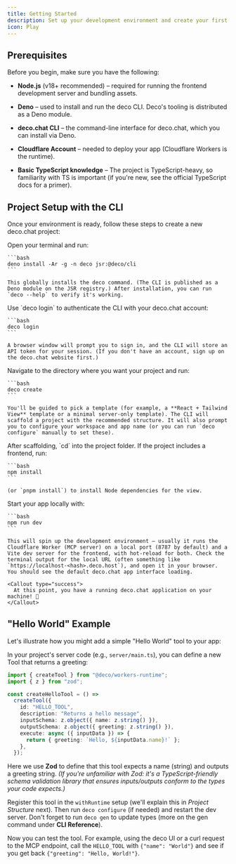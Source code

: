 ```yaml
---
title: Getting Started
description: Set up your development environment and create your first deco.chat project
icon: Play
---
```



## Prerequisites

Before you begin, make sure you have the following:

- **Node.js** (v18+ recommended) – required for running the frontend development server and bundling assets.

- **Deno** – used to install and run the deco CLI. Deco's tooling is distributed as a Deno module.

- **deco.chat CLI** – the command-line interface for deco.chat, which you can install via Deno.

- **Cloudflare Account** – needed to deploy your app (Cloudflare Workers is the runtime).

- **Basic TypeScript knowledge** – The project is TypeScript-heavy, so familiarity with TS is important (if you're new, see the official TypeScript docs for a primer).

## Project Setup with the CLI

Once your environment is ready, follow these steps to create a new deco.chat project:

<StepGroup>
  <Step number={1} title="Install the Deco CLI">
    Open your terminal and run:
    
    ```bash
    deno install -Ar -g -n deco jsr:@deco/cli
    ```
    
    This globally installs the deco command. (The CLI is published as a Deno module on the JSR registry.) After installation, you can run `deco --help` to verify it's working.
  </Step>

  <Step number={2} title="Log in to deco.chat">
    Use `deco login` to authenticate the CLI with your deco.chat account:
    
    ```bash
    deco login
    ```
    
    A browser window will prompt you to sign in, and the CLI will store an API token for your session. (If you don't have an account, sign up on the deco.chat website first.)
  </Step>

  <Step number={3} title="Initialize a new project">
    Navigate to the directory where you want your project and run:
    
    ```bash
    deco create
    ```
    
    You'll be guided to pick a template (for example, a **React + Tailwind View** template or a minimal server-only template). The CLI will scaffold a project with the recommended structure. It will also prompt you to configure your workspace and app name (or you can run `deco configure` manually to set these).
  </Step>

  <Step number={4} title="Install dependencies">
    After scaffolding, `cd` into the project folder. If the project includes a frontend, run:
    
    ```bash
    npm install
    ```
    
    (or `pnpm install`) to install Node dependencies for the view.
  </Step>

  <Step number={5} title="Run the development server">
    Start your app locally with:
    
    ```bash
    npm run dev
    ```
    
    This will spin up the development environment – usually it runs the Cloudflare Worker (MCP server) on a local port (8787 by default) and a Vite dev server for the frontend, with hot-reload for both. Check the terminal output for the local URL (often something like `https://localhost-<hash>.deco.host`), and open it in your browser. You should see the default deco.chat app interface loading.
    
    <Callout type="success">
      At this point, you have a running deco.chat application on your machine! 🎉
    </Callout>
  </Step>
</StepGroup>

## "Hello World" Example

Let's illustrate how you might add a simple "Hello World" tool to your app:

In your project's server code (e.g., `server/main.ts`), you can define a new Tool that returns a greeting:

```typescript
import { createTool } from "@deco/workers-runtime";
import { z } from "zod";

const createHelloTool = () =>
  createTool({
    id: "HELLO_TOOL",
    description: "Returns a hello message",
    inputSchema: z.object({ name: z.string() }),
    outputSchema: z.object({ greeting: z.string() }),
    execute: async ({ inputData }) => {
      return { greeting: `Hello, ${inputData.name}!` };
    },
  });
```

Here we use **Zod** to define that this tool expects a name (string) and outputs a greeting string. _(If you're unfamiliar with Zod: it's a TypeScript-friendly schema validation library that ensures inputs/outputs conform to the types your code expects.)_

Register this tool in the `withRuntime` setup (we'll explain this in _Project Structure_ next). Then run `deco configure` (if needed) and restart the dev server. Don't forget to run `deco gen` to update types (more on the gen command under **CLI Reference**).

Now you can test the tool. For example, using the deco UI or a curl request to the MCP endpoint, call the `HELLO_TOOL` with `{"name": "World"}` and see if you get back `{"greeting": "Hello, World!"}`.
